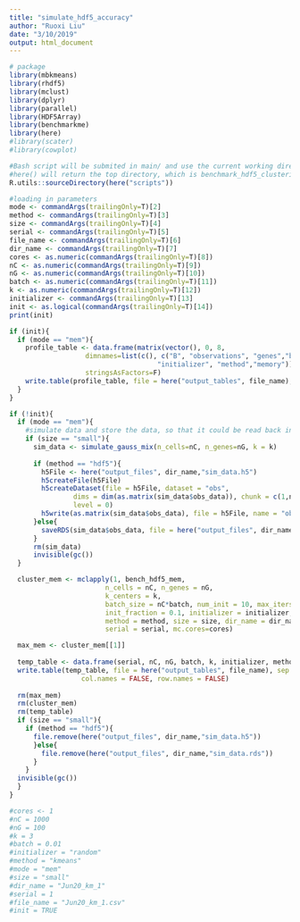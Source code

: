 ```yaml
---
title: "simulate_hdf5_accuracy"
author: "Ruoxi Liu"
date: "3/10/2019"
output: html_document
---
```


```r
# package
library(mbkmeans)
library(rhdf5)
library(mclust)
library(dplyr)
library(parallel)
library(HDF5Array)
library(benchmarkme)
library(here)
#library(scater)
#library(cowplot)
```

```r
#Bash script will be submited in main/ and use the current working directory (main/ will be cwd)
#here() will return the top directory, which is benchmark_hdf5_clustering
R.utils::sourceDirectory(here("scripts"))
```

```r
#loading in parameters
mode <- commandArgs(trailingOnly=T)[2]
method <- commandArgs(trailingOnly=T)[3]
size <- commandArgs(trailingOnly=T)[4]
serial <- commandArgs(trailingOnly=T)[5]
file_name <- commandArgs(trailingOnly=T)[6]
dir_name <- commandArgs(trailingOnly=T)[7]
cores <- as.numeric(commandArgs(trailingOnly=T)[8])
nC <- as.numeric(commandArgs(trailingOnly=T)[9])
nG <- as.numeric(commandArgs(trailingOnly=T)[10])
batch <- as.numeric(commandArgs(trailingOnly=T)[11])
k <- as.numeric(commandArgs(trailingOnly=T)[12])
initializer <- commandArgs(trailingOnly=T)[13]
init <- as.logical(commandArgs(trailingOnly=T)[14])
print(init)
```

```r
if (init){
  if (mode == "mem"){
    profile_table <- data.frame(matrix(vector(), 0, 8,
                   dimnames=list(c(), c("B", "observations", "genes","batch_size","k",
                                     "initializer", "method","memory"))),
                   stringsAsFactors=F)
    write.table(profile_table, file = here("output_tables", file_name), sep = ",", col.names = TRUE)
  }
}
```

```r
if (!init){
  if (mode == "mem"){
    #simulate data and store the data, so that it could be read back in later (only necessary for small data)
    if (size == "small"){
      sim_data <- simulate_gauss_mix(n_cells=nC, n_genes=nG, k = k)
   
      if (method == "hdf5"){
        h5File <- here("output_files", dir_name,"sim_data.h5")
        h5createFile(h5File)
        h5createDataset(file = h5File, dataset = "obs", 
                dims = dim(as.matrix(sim_data$obs_data)), chunk = c(1,nG),
                level = 0)
        h5write(as.matrix(sim_data$obs_data), file = h5File, name = "obs" )
      }else{
        saveRDS(sim_data$obs_data, file = here("output_files", dir_name,"sim_data.rds"))
      }
      rm(sim_data)
      invisible(gc())
  }

  cluster_mem <- mclapply(1, bench_hdf5_mem, 
                        n_cells = nC, n_genes = nG, 
                        k_centers = k,
                        batch_size = nC*batch, num_init = 10, max_iters = 100,
                        init_fraction = 0.1, initializer = initializer, 
                        method = method, size = size, dir_name = dir_name, 
                        serial = serial, mc.cores=cores)

  max_mem <- cluster_mem[[1]]
  
  temp_table <- data.frame(serial, nC, nG, batch, k, initializer, method, max_mem)
  write.table(temp_table, file = here("output_tables", file_name), sep = ",", append = TRUE, quote = FALSE,
                  col.names = FALSE, row.names = FALSE)
  
  rm(max_mem)
  rm(cluster_mem)
  rm(temp_table)
  if (size == "small"){
    if (method == "hdf5"){
      file.remove(here("output_files", dir_name,"sim_data.h5"))
      }else{
        file.remove(here("output_files", dir_name,"sim_data.rds"))
      }
    }
  invisible(gc())
  }
}
```

```r
#cores <- 1
#nC = 1000
#nG = 100
#k = 3
#batch = 0.01
#initializer = "random"
#method = "kmeans"
#mode = "mem"
#size = "small"
#dir_name = "Jun20_km_1"
#serial = 1
#file_name = "Jun20_km_1.csv"
#init = TRUE
```

